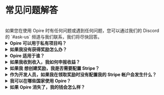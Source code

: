
# 常见问题解答

<br/>
<InfoPanel>
    如果您在使用 Opire 时有任何问题或遇到任何问题，您可以通过我们的 Discord 的 `#ask-us` 频道与我们联系，我们将尽快回答。
</InfoPanel>
<br/>

<details>
    <summary><strong>Opire 可以用于私有项目吗？</strong></summary>
    <div style={{ marginTop: '10px' }}>
        是的，我们的命令可以在私有项目中使用，但有一个细节需要考虑。
        
        创建的奖励将显示在 Opire 平台上，但是没有访问权限的开发人员将无法尝试解决问题或领取奖励。
        
        如果外部人员想要合作，他们需要直接与项目管理员沟通以请求访问权限。
    </div>
</details>

<details>
    <summary><strong>如果我没有获得奖励怎么办？</strong></summary>
    <div style={{ marginTop: '10px' }}>
        如果您发现自己处于这种情况下，我们为发生的事情感到抱歉 💔
        
        首先，请尝试与奖励创建者联系。他们可能没有意识到他们已经可以支付您，他们可能已经忘记了，或者他们还没有能够这样做。我们相信社区及其通过对话解决冲突的能力。

        Opire 是为社区设计的工具，我们希望它被正确使用。我们理解情况并非总是如此，在用户创建了许多奖励但不打算支付的情况下，Opire 有算法检测此类行为并禁用用户以防止对社区造成进一步伤害。这些用户将无法创建更多奖励，直到处理未支付的奖励的付款。
    </div>
</details>

<details>
    <summary><strong>Opire 适用于谁？</strong></summary>
    <div style={{ marginTop: '10px' }}>
        几个群体可以从 Opire 中受益：

        - <strong>开发者：</strong> 这是一个赚取额外收入的机会，而无需受时间表或繁琐的程序的束缚。此外，您将通过解决不同语言中的真实问题来增强您的技能。
        - <strong>公司：</strong> 我们在不涉及您的开发团队的情况下，简化了您项目依赖项的问题解决过程。因此，您可以通过将资源集中在为公司增加价值的方面来优化成本。
        - <strong>开源代码所有者：</strong> 您可以利用 Opire 增加您的社区，并通过其他开发人员的贡献保持项目的活力。
        - <strong>开源爱好者：</strong> 与捐赠平台不同，Opire 上的奖励与实际项目问题相关，直接影响代码质量的提高。您不会成为匿名捐赠者，而是将积极参与项目的改进和增长。
    </div>
</details>

<details>
    <summary><strong>如果我收到收入，我如何申报收益？</strong></summary>
    <div style={{ marginTop: '10px' }}>
        由于您可以从世界各地获得收入，我们无法提供适合每个国家要求的解决方案（这超出了我们的范围）。
        
        收到收入的人负责遵守其国家的法律，根据需要申报收入。您可以直接从您的 Stripe 帐户获取收入列表。
    </div>
</details>

<details>
    <summary><strong>如果我 想创建奖励，我是否需要配置 Stripe？</strong></summary>
    <div style={{ marginTop: '10px' }}>
        不需要。
        
        您只需要在支付您之前创建的奖励时输入支付方式。
    </div>
</details>

<details>
    <summary><strong>作为开发人员，如果我在领取奖励时没有配置我的 Stripe 帐户会发生什么？</strong></summary>
    <div style={{ marginTop: '10px' }}>
        如果有人尝试支付您，但您的 Stripe 帐户未配置，支付无法进行，我们将通知您配置您的帐户。配置后，请联系奖励创建者要求重新尝试支付过程。
    </div>
</details>

<details>
    <summary><strong>我可以在哪些国家使用 Opire？</strong></summary>
    <div style={{ marginTop: '10px' }}>
        Opire 并未明确禁止在任何国家使用。但是，当使用 Stripe 等支付提供程序时，用户受到 Stripe 强加的条件约束。

        在创建奖励之前，请确保您的国家在 Stripe 上受支持。
    </div>
</details>

<details>
    <summary><strong>如果 Opire 消失了，我的钱会怎么样？</strong></summary>
    <div style={{ marginTop: '10px' }}>
       你不会失去一分钱。

       在 Opire，我们不会保留未来使用的资金。您的钱始终掌握在您手中，直到您决定支付开发者为止。
       
       我们也不会要求您的信用卡或银行信息。我们无权访问这些数据（也不希望访问），因此不会有任何意外的付款。
       
       当您在 Opire 上进行支付时，所有事务都通过 Stripe 处理，开发者直接收到他们的份额。 Opire 在处理奖励/小费支付时只保留相应的％作为我们的费用。
    </div>
</details>